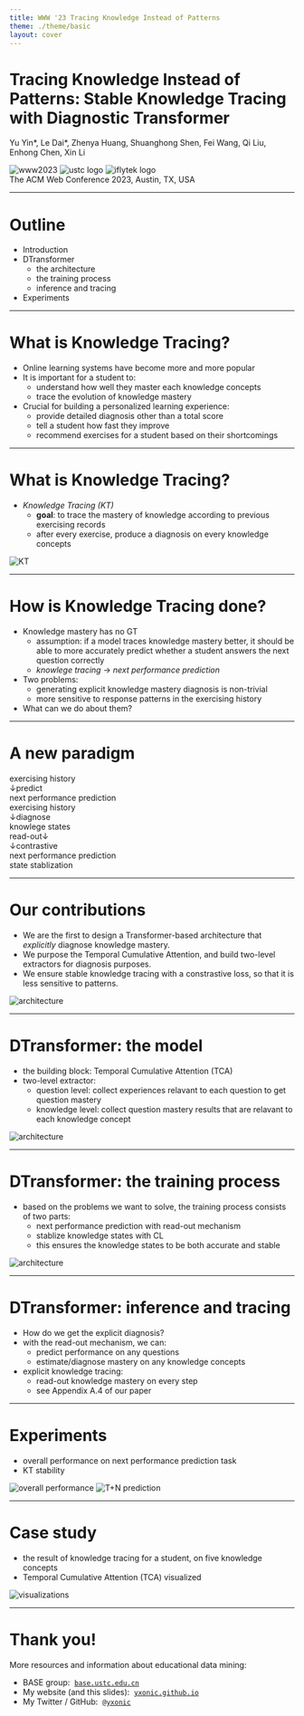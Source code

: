 ```yaml
---
title: WWW '23 Tracing Knowledge Instead of Patterns
theme: ./theme/basic
layout: cover
---
```


<div class="text-left">

# Tracing Knowledge Instead of Patterns: Stable Knowledge Tracing with Diagnostic Transformer

Yu Yin*, Le Dai*, Zhenya Huang, Shuanghong Shen, Fei Wang, Qi Liu, Enhong Chen, Xin Li

</div>

<div class="absolute top-6 left-12 grid items-center grid-cols-3">
  <img src="https://www2023.thewebconf.org/www-logo2.svg" alt="www2023" class="h-14 p-2 bg-[#5d457bb3]" />
  <img src="/imgs/www23/ustc-logo.jpg" alt="ustc logo" class="h-12 ml-24" />
  <img src="/imgs/www23/iflytek-logo.jpg" alt="iflytek logo" class="ml-16 h-20" />
</div>

<div class="absolute bottom-8 left-12">
  The ACM Web Conference 2023, Austin, TX, USA
</div>

---

# Outline

- Introduction
- DTransformer
  - the architecture
  - the training process
  - inference and tracing
- Experiments

---

# What is Knowledge Tracing?

- Online learning systems have become more and more popular
- It is important for a student to:
  - understand how well they master each knowledge concepts
  - trace the evolution of knowledge mastery
- Crucial for building a personalized learning experience:
  - provide detailed diagnosis other than a total score
  - tell a student how fast they improve
  - recommend exercises for a student based on their shortcomings

---

# What is Knowledge Tracing?

- _Knowledge Tracing (KT)_
  - **goal**: to trace the mastery of knowledge according to previous exercising records
  - after every exercise, produce a diagnosis on every knowledge concepts

<div class="mt-12 grid place-items-center grid-cols-1">
  <img src="/imgs/www23/kt.jpg" alt="KT" class="h-48" />
</div>

---

# How is Knowledge Tracing done?

- Knowledge mastery has no GT
  - assumption: if a model traces knowledge mastery better, it should be able to more accurately predict whether a student answers the next question correctly
  - _knowlege tracing_ $\to$ _next performance prediction_
- Two problems:
  - generating explicit knowledge mastery diagnosis is non-trivial
  - more sensitive to response patterns in the exercising history
- What can we do about them?

---

# A new paradigm

<div class="mt-16 grid grid-cols-2 place-items-center text-center">
  <div class="grid gap-2 place-items-center">
    <div class="border px-2">exercising history</div>
    <div class="flex items-center"><span class="ml-11 text-3xl">↓</span><span>predict</span></div>
    <div class="border w-36 px-2">next performance prediction</div>
  </div>
  <div class="grid gap-2 place-items-center">
    <div class="border px-2">exercising history</div>
    <div class="flex items-center"><span class="ml-11 text-3xl">↓</span><span>diagnose</span></div>
    <div class="border px-2">knowlege states</div>
    <div class="flex gap-2">
      <div class="flex items-center"><span>read-out</span><span class="text-3xl">↓</span></div>
      <div class="flex items-center"><span class="ml-11 text-3xl">↓</span><span>contrastive</span></div>
    </div>
    <div class="flex gap-2 -ml-8">
      <div class="border w-36 px-2">next performance prediction</div>
      <div class="border grid place-items-center px-2">state stablization</div>
    </div>
  </div>
</div>

---

# Our contributions

- We are the first to design a Transformer-based architecture that _explicitly_ diagnose knowledge mastery.
- We purpose the Temporal Cumulative Attention, and build two-level extractors for diagnosis purposes.
- We ensure stable knowledge tracing with a constrastive loss, so that it is less sensitive to patterns.

<div class="mt-8 grid place-items-center">
  <img
    src="/imgs/www23/arch.png"
    alt="architecture"
    class="h-56 outline outline-gray-200"
  />
</div>

---

# DTransformer: the model

- the building block: Temporal Cumulative Attention (TCA)
- two-level extractor:
  - question level: collect experiences relavant to each question to get question mastery
  - knowledge level: collect question mastery results that are relavant to each knowledge concept

<div class="mt-6 grid place-items-center relative">
  <img
    src="/imgs/www23/arch.png"
    alt="architecture"
    class="h-56 outline outline-gray-200"
  />
  <div class="absolute border-4 border-red-600 top-0 left-50 right-94 bottom-0"></div>
</div>

---

# DTransformer: the training process

- based on the problems we want to solve, the training process consists of two parts:
  - next performance prediction with read-out mechanism
  - stablize knowledge states with CL
  - this ensures the knowledge states to be both accurate and stable

<div class="mt-6 grid place-items-center relative">
  <img
    src="/imgs/www23/arch.png"
    alt="architecture"
    class="h-56 outline outline-gray-200"
  />
  <div class="absolute border-4 border-red-600 top-0 left-95 right-50 bottom-0"></div>
</div>

---

# DTransformer: inference and tracing

- How do we get the explicit diagnosis?
- with the read-out mechanism, we can:
  - predict performance on any questions
  - estimate/diagnose mastery on any knowledge concepts
- explicit knowledge tracing:
  - read-out knowledge mastery on every step
  - see Appendix A.4 of our paper

---

# Experiments

- overall performance on next performance prediction task
- KT stability

<div class="mt-4 grid place-items-center grid-cols-2">
  <img src="/imgs/www23/exp1.png" alt="overall performance" class="h-48" />
  <img src="/imgs/www23/exp2.png" alt="T+N prediction" class="h-36" />
</div>

---

# Case study

- the result of knowledge tracing for a student, on five knowledge concepts
- Temporal Cumulative Attention (TCA) visualized

<div class="mt-4 grid place-items-center grid-cols-1">
  <img src="/imgs/www23/exp3.png" alt="visualizations" class="h-64" />
</div>

---

# Thank you!

More resources and information about educational data mining:

- BASE group: &nbsp;[`base.ustc.edu.cn`](https://base.ustc.edu.cn)
- My website (and this slides): &nbsp;[`yxonic.github.io`](https://yxonic.github.io)
- My Twitter / GitHub: &nbsp;[`@yxonic`](https://github.com/yxonic)
